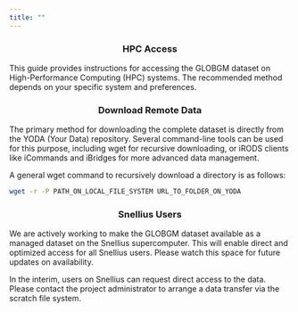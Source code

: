 ```yaml
---
title: ""
---
```


<div style="text-align: center;">
  <h3>HPC Access</h3>
</div>

This guide provides instructions for accessing the GLOBGM dataset on High-Performance Computing (HPC) systems. The recommended method depends on your specific system and preferences.


<div style="text-align: center;">
  <h3>Download Remote Data</h3>
</div>

The primary method for downloading the complete dataset is directly from the YODA (Your Data) repository. Several command-line tools can be used for this purpose, including wget for recursive downloading, or iRODS clients like iCommands and iBridges for more advanced data management.

A general wget command to recursively download a directory is as follows:


```bash
wget -r -P PATH_ON_LOCAL_FILE_SYSTEM URL_TO_FOLDER_ON_YODA 
```

<div style="text-align: center;">
  <h3>Snellius Users</h3>
</div>


We are actively working to make the GLOBGM dataset available as a managed dataset on the Snellius supercomputer. This will enable direct and optimized access for all Snellius users. Please watch this space for future updates on availability.

In the interim, users on Snellius can request direct access to the data. Please contact the project administrator to arrange a data transfer via the scratch file system.